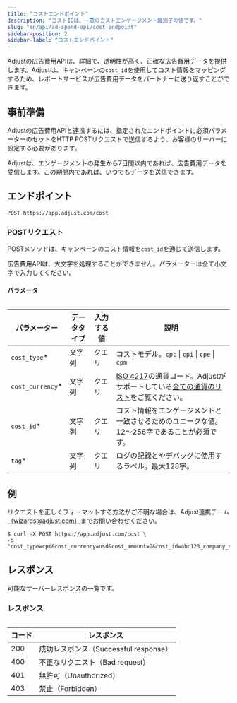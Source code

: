 ```yaml
---
title: "コストエンドポイント"
description: "コストIDは、一意のコストエンゲージメント識別子の値です。"
slug: "en/api/ad-spend-api/cost-endpoint"
sidebar-position: 2
sidebar-label: "コストエンドポイント"
---
```

Adjustの広告費用APIは、詳細で、透明性が高く、正確な広告費用データを提供します。Adjustは、キャンペーンの`cost_id`を使用してコスト情報をマッピングするため、レポートサービスが広告費用データをパートナーに送り返すことができます。

事前準備
----

Adjustの広告費用APIと連携するには、指定されたエンドポイントに必須パラメーターのセットをHTTP POSTリクエストで送信するよう、お客様のサーバーに設定する必要があります。
<callout type="note"> 

Adjustは、エンゲージメントの発生から7日間以内であれば、広告費用データを受信します。この期間内であれば、いつでもデータを送信できます。
</Callout> 

エンドポイント
-------

```http
POST https://app.adjust.com/cost
```

### POSTリクエスト

POSTメソッドは、キャンペーンのコスト情報を`cost_id`を通じて送信します。
<callout type="important"> 

広告費用APIは、大文字を処理することができません。パラメーターは全て小文字で入力してください。
</Callout> 

#### パラメータ

<table search> 

|       パラメーター       | データタイプ | 入力する値 |                                                                           説明                                                                           |
|--------------------|--------|-------|--------------------------------------------------------------------------------------------------------------------------------------------------------|
| `cost_type`\*     | 文字列    | クエリ   | コストモデル。`cpc` \| `cpi` \| `cpe` \| `cpm`                                                                                                                |
| `cost_currency`\* | 文字列    | クエリ   | [ISO 4217](https://www.iban.com/currency-codes)の通貨コード。Adjustがサポートしている[全ての通貨のリスト](https://help.adjust.com/resources/lists/supported-currencies)をご覧ください。 |
| `cost_id`\*       | 文字列    | クエリ   | コスト情報をエンゲージメントと一致させるためのユニークな値。12～256字であることが必須です。                                                                                                       |
| `tag`\*           | 文字列    | クエリ   | ログの記録とやデバッグに使用するラベル。最大128字。                                                                                                                            |

</Table> 

例
---

<callout type="tip"> 

リクエストを正しくフォーマットする方法がご不明な場合は、Adjust連携チーム[（wizards@adjust.com）](mailto:wizards@adjust.com)までお問い合わせください。
</Callout> 

```console
$ curl -X POST https://app.adjust.com/cost \
-d "cost_type=cpi&cost_currency=usd&cost_amount=2&cost_id=abc123_company_name_test_1&tag=company_name_test"
```

レスポンス
-----

可能なサーバーレスポンスの一覧です。
<table> 

### レスポンス

| コード |            レスポンス             |
|-----|------------------------------|
| 200 | 成功レスポンス（Successful response） |
| 400 | 不正なリクエスト（Bad request）        |
| 401 | 無許可（Unauthorized）            |
| 403 | 禁止（Forbidden）                |

</Table>

